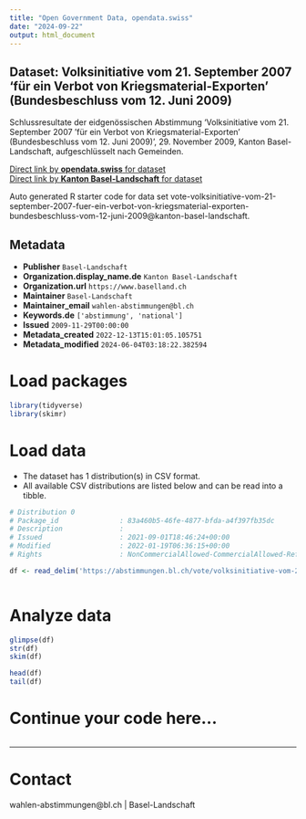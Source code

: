 ```yaml
---
title: "Open Government Data, opendata.swiss"
date: "2024-09-22"
output: html_document
---
```


## Dataset: Volksinitiative vom 21. September 2007 'für ein Verbot von Kriegsmaterial-Exporten ' (Bundesbeschluss vom 12. Juni 2009)

Schlussresultate der eidgenössischen Abstimmung 'Volksinitiative vom 21. September 2007 'für ein Verbot von Kriegsmaterial-Exporten ' (Bundesbeschluss vom 12. Juni 2009)', 29. November 2009, Kanton Basel-Landschaft, aufgeschlüsselt nach Gemeinden.

[Direct link by **opendata.swiss** for dataset](https://opendata.swiss/de/dataset/volksinitiative-vom-21-september-2007-fur-ein-verbot-von-kriegsmaterial-exporten-bundesbes-2009)<br>
[Direct link by **Kanton Basel-Landschaft** for dataset](https://abstimmungen.bl.ch/vote/volksinitiative-vom-21-september-2007-fuer-ein-verbot-von-kriegsmaterial-exporten-bundesbeschluss-vom-12-juni-2009/data)

Auto generated R starter code for data set vote-volksinitiative-vom-21-september-2007-fuer-ein-verbot-von-kriegsmaterial-exporten-bundesbeschluss-vom-12-juni-2009@kanton-basel-landschaft.

## Metadata

- **Publisher** `Basel-Landschaft`
- **Organization.display_name.de** `Kanton Basel-Landschaft`
- **Organization.url** `https://www.baselland.ch`
- **Maintainer** `Basel-Landschaft`
- **Maintainer_email** `wahlen-abstimmungen@bl.ch`
- **Keywords.de** `['abstimmung', 'national']`
- **Issued** `2009-11-29T00:00:00`
- **Metadata_created** `2022-12-13T15:01:05.105751`
- **Metadata_modified** `2024-06-04T03:18:22.382594`


# Load packages

```r

library(tidyverse)
library(skimr)

```

# Load data

-   The dataset has 1 distribution(s) in CSV format.
-   All available CSV distributions are listed below and can be read into a tibble.

```r

# Distribution 0
# Package_id               : 83a460b5-46fe-4877-bfda-a4f397fb35dc
# Description              : 
# Issued                   : 2021-09-01T18:46:24+00:00
# Modified                 : 2022-01-19T06:36:15+00:00
# Rights                   : NonCommercialAllowed-CommercialAllowed-ReferenceRequired

df <- read_delim('https://abstimmungen.bl.ch/vote/volksinitiative-vom-21-september-2007-fuer-ein-verbot-von-kriegsmaterial-exporten-bundesbeschluss-vom-12-juni-2009/data-csv')



```

# Analyze data

```r

glimpse(df)
str(df)
skim(df)

head(df)
tail(df)

```

# Continue your code here...

```r

```

------------------------------------------------------------------------

# Contact

wahlen-abstimmungen@bl.ch | Basel-Landschaft

